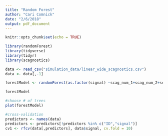 ```yaml
---
title: "Random Forest"
author: "Cari Comnick"
date: "2/6/2018"
output: pdf_document
---
```


```r
knitr::opts_chunk$set(echo = TRUE)
```

```r
library(randomForest)
library(tidyverse)
library(tidyr)
library(scagnostics)
```

```r
data <- read_csv("simulation_data/linear_wide_scagnostics.csv")
data <- data[,-1]
```

```r
forestModel <- randomForest(as.factor(signal) ~scag_num_1+scag_num_2+scag_num_3+scag_num_4+scag_num_5+scag_num_6+scag_num_7+scag_num_8+scag_num_9, data = data, ntree=100, importance =T, mtre = 3)

forestModel

#choose # of trees
plot(forestModel)

#cross-validation
predictors <- names(data)
predictors <- predictors[!predictors %in% c("ID","signal")]
cv1 <- rfcv(data[,predictors], data$signal, cv.fold = 10)
```